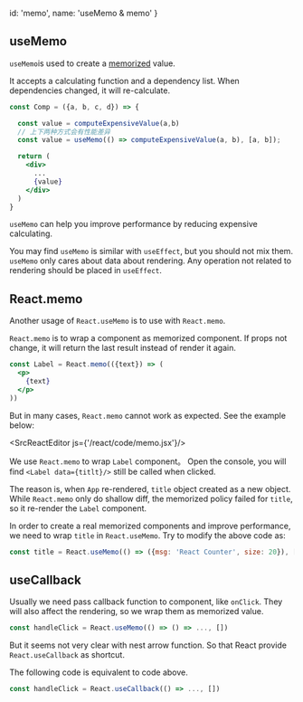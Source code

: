 
  id: 'memo',
  name: 'useMemo & memo'
}

## useMemo

`useMemo`is used to create a [memorized](https://en.wikipedia.org/wiki/Memoization) value.

It accepts a calculating function and a dependency list. When dependencies changed, it will re-calculate.

```jsx
const Comp = ({a, b, c, d}) => {

  const value = computeExpensiveValue(a,b)
  // 上下两种方式会有性能差异
  const value = useMemo(() => computeExpensiveValue(a, b), [a, b]);

  return (
    <div>
      ...
      {value}
    </div>
  )
}
```

`useMemo` can help you improve performance by reducing expensive calculating.

You may find `useMemo` is similar with `useEffect`, but you should not mix them.
`useMemo` only cares about data about rendering.
Any operation not related to rendering should be placed in `useEffect`.

## React.memo

Another usage of `React.useMemo` is to use with `React.memo`.

`React.memo` is to wrap a component as memorized component.
If props not change, it will return the last result instead of render it again.

```jsx
const Label = React.memo(({text}) => (
  <p>
    {text}
  </p>
))
```

But in many cases, `React.memo` cannot work as expected. See the example below:

<SrcReactEditor js={'/react/code/memo.jsx'}/>

We use `React.memo` to wrap `Label` component。
Open the console, you will find `<Label data={titlt}/>` still be called when clicked.

The reason is, when `App` re-rendered, `title` object created as a new object.
While `React.memo` only do shallow diff, the memorized policy failed for `title`, so it re-render the `Label` component.

In order to create a real memorized components and improve performance, we need to wrap `title` in `React.useMemo`.
Try to modify the above code as:

```javascript
const title = React.useMemo(() => ({msg: 'React Counter', size: 20}), [])
```

## useCallback

Usually we need pass callback function to component, like `onClick`.
They will also affect the rendering, so we wrap them as memorized value.

```javascript
const handleClick = React.useMemo(() => () => ..., [])
```

But it seems not very clear with nest arrow function.
So that React provide `React.useCallback` as shortcut.

The following code is equivalent to code above.

```javascript
const handleClick = React.useCallback(() => ..., [])
```